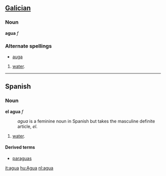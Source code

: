 ==[[Galician]]==
===Noun===
'''agua''' ''f''

===Alternate spellings===
*[[auga]]<!-- or is this a synonym? -->

#[[water]].

----

==Spanish==
===Noun===
'''el agua''' ''f''
: ''agua'' is a feminine noun in Spanish but takes the masculine definite article, ''el''.

#[[water]].

====Derived terms====
*[[paraguas]]

[[it:agua]]
[[hu:Agua]]
[[nl:agua]]